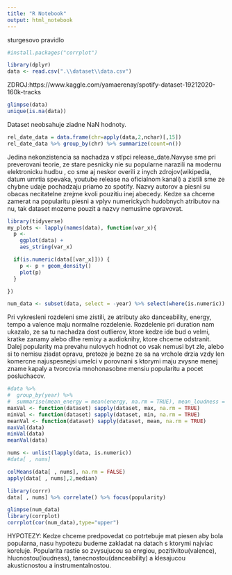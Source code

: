 ---
title: "R Notebook"
output: html_notebook
---
sturgesovo pravidlo
```{r}
#install.packages("corrplot")
```

```{r}
library(dplyr)
data <- read.csv(".\\dataset\\data.csv")
```
ZDROJ:https://www.kaggle.com/yamaerenay/spotify-dataset-19212020-160k-tracks
```{r}
glimpse(data)
unique(is.na(data))
```
Dataset neobsahuje ziadne NaN hodnoty.
```{r}
rel_date_data = data.frame(chr=apply(data,2,nchar)[,15])
rel_date_data %>% group_by(chr) %>% summarize(count=n())
```
Jedina nekonzistencia sa nachadza v stlpci release_date.Navyse sme pri preverovani teorie, ze stare pesnicky nie su popularne narazili na modernu elektronicku hudbu , co sme aj neskor overili z inych zdrojov(wikipedia, datum umrtia spevaka, youtube release na oficialnom kanali) a zistili sme ze chybne udaje pochadzaju priamo zo spotify. 
Nazvy autorov a piesni su obacas necitatelne zrejme kvoli pouzitiu inej abecedy. Kedze sa chceme zamerat na popularitu piesni a vplyv numerickych hudobnych atributov na nu, tak dataset mozeme pouzit a nazvy nemusime opravovat. 

```{r}
library(tidyverse)
my_plots <- lapply(names(data), function(var_x){
  p <- 
    ggplot(data) +
    aes_string(var_x)

  if(is.numeric(data[[var_x]])) {
    p <- p + geom_density()
    plot(p)
  } 

})

num_data <- subset(data, select = -year) %>% select(where(is.numeric))
```
Pri vykresleni rozdeleni sme zistili, ze atributy ako danceability, energy, tempo a valence maju normalne rozdelenie. 
Rozdelenie pri duration nam ukazalo, ze sa tu nachadza dost outlierov, ktore kedze ide bud o velmi, kratke zanamy alebo dlhe remixy a audioknihy, ktore chceme odstranit. 
Dalej popularity  ma prevahu nulovych hodnot co vsak nemusi byt zle, alebo si to nemisu ziadat opravu, pretoze je bezne ze sa na vrchole drzia vzdy len komercne najuspesnejsi umelci v porovnani s ktorymi maju zvysne menej zname kapaly a tvorcovia mnohonasobne mensiu popularitu a pocet posluchacov.
```{r}
#data %>%
#  group_by(year) %>%
#  summarise(mean_energy = mean(energy, na.rm = TRUE), mean_loudness = mean(loudness, na.rm = TRUE), mean_popularity = mean(popularity, na.rm = TRUE))
maxVal <- function(dataset) sapply(dataset, max, na.rm = TRUE)
minVal <- function(dataset) sapply(dataset, min, na.rm = TRUE)
meanVal <- function(dataset) sapply(dataset, mean, na.rm = TRUE)
maxVal(data)
minVal(data)
meanVal(data)

nums <- unlist(lapply(data, is.numeric))  
#data[ , nums]

colMeans(data[ , nums], na.rm = FALSE)
apply(data[ , nums],2,median)
```

```{r}
library(corrr)
data[ , nums] %>% correlate() %>% focus(popularity)
```
```{r}
glimpse(num_data)
library(corrplot)
corrplot(cor(num_data),type="upper")
```
HYPOTEZY:
Kedze chceme predpovedat co potrtebuje mat piesen aby bola popularna, nasu hypotezu budeme zakladat na datach s ktorymi najviac koreluje. Popularita rastie so zvysujucou sa enrgiou, pozitivitou(valence), hlucnostou(loudness), tanecnostou(danceability) a klesajucou akusticnostou a instrumentalnostou.
